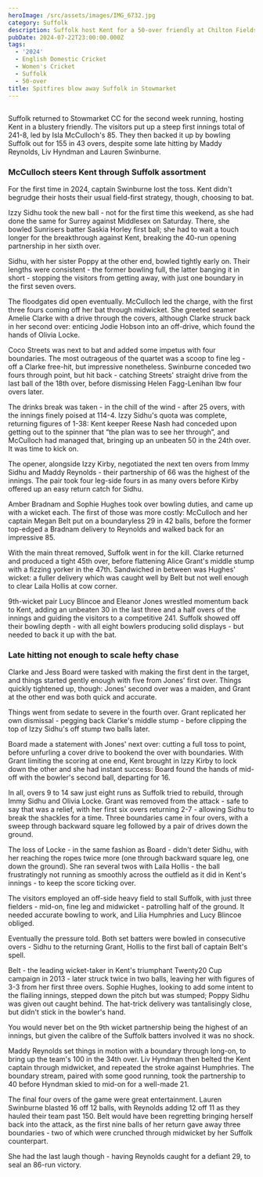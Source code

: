 ```yaml
---
heroImage: /src/assets/images/IMG_6732.jpg
category: Suffolk
description: Suffolk host Kent for a 50-over friendly at Chilton Fields.
pubDate: 2024-07-22T23:00:00.000Z
tags:
  - '2024'
  - English Domestic Cricket
  - Women's Cricket
  - Suffolk
  - 50-over
title: Spitfires blow away Suffolk in Stowmarket
---
```


##

Suffolk returned to Stowmarket CC for the second week running, hosting Kent in a blustery friendly. The visitors put up a steep first innings total of 241-8, led by Isla McCulloch's 85. They then backed it up by bowling Suffolk out for 155 in 43 overs, despite some late hitting by Maddy Reynolds, Liv Hyndman and Lauren Swinburne.

### McCulloch steers Kent through Suffolk assortment

For the first time in 2024, captain Swinburne lost the toss. Kent didn't begrudge their hosts their usual field-first strategy, though, choosing to bat.

Izzy Sidhu took the new ball - not for the first time this weekend, as she had done the same for Surrey against Middlesex on Saturday. There, she bowled Sunrisers batter Saskia Horley first ball; she had to wait a touch longer for the breakthrough against Kent, breaking the 40-run opening partnership in her sixth over.

Sidhu, with her sister Poppy at the other end, bowled tightly early on. Their lengths were consistent - the former bowling full, the latter banging it in short - stopping the visitors from getting away, with just one boundary in the first seven overs.

The floodgates did open eventually. McCulloch led the charge, with the first three fours coming off her bat through midwicket. She greeted seamer Amelie Clarke with a drive through the covers, although Clarke struck back in her second over: enticing Jodie Hobson into an off-drive, which found the hands of Olivia Locke.

Coco Streets was next to bat and added some impetus with four boundaries. The most outrageous of the quartet was a scoop to fine leg - off a Clarke free-hit, but impressive nonetheless. Swinburne conceded two fours through point, but hit back - catching Streets' straight drive from the last ball of the 18th over, before dismissing Helen Fagg-Lenihan lbw four overs later.

The drinks break was taken - in the chill of the wind - after 25 overs, with the innings finely poised at 114-4. Izzy Sidhu's quota was complete, returning figures of 1-38: Kent keeper Reese Nash had conceded upon getting out to the spinner that “the plan was to see her through”, and McCulloch had managed that, bringing up an unbeaten 50 in the 24th over. It was time to kick on.

The opener, alongside Izzy Kirby, negotiated the next ten overs from Immy Sidhu and Maddy Reynolds - their partnership of 66 was the highest of the innings. The pair took four leg-side fours in as many overs before Kirby offered up an easy return catch for Sidhu.

Amber Bradnam and Sophie Hughes took over bowling duties, and came up with a wicket each. The first of those was more costly: McCulloch and her captain Megan Belt put on a boundaryless 29 in 42 balls, before the former top-edged a Bradnam delivery to Reynolds and walked back for an impressive 85.

With the main threat removed, Suffolk went in for the kill. Clarke returned and produced a tight 45th over, before flattening Alice Grant's middle stump with a fizzing yorker in the 47th. Sandwiched in between was Hughes' wicket: a fuller delivery which was caught well by Belt but not well enough to clear Laila Hollis at cow corner.

9th-wicket pair Lucy Blincoe and Eleanor Jones wrestled momentum back to Kent, adding an unbeaten 30 in the last three and a half overs of the innings and guiding the visitors to a competitive 241. Suffolk showed off their bowling depth - with all eight bowlers producing solid displays - but needed to back it up with the bat.

### Late hitting not enough to scale hefty chase

Clarke and Jess Board were tasked with making the first dent in the target, and things started gently enough with five from Jones' first over. Things quickly tightened up, though: Jones' second over was a maiden, and Grant at the other end was both quick and accurate.

Things went from sedate to severe in the fourth over. Grant replicated her own dismissal - pegging back Clarke's middle stump - before clipping the top of Izzy Sidhu's off stump two balls later.

Board made a statement with Jones' next over: cutting a full toss to point, before unfurling a cover drive to bookend the over with boundaries. With Grant limiting the scoring at one end, Kent brought in Izzy Kirby to lock down the other and she had instant success: Board found the hands of mid-off with the bowler's second ball, departing for 16.

In all, overs 9 to 14 saw just eight runs as Suffolk tried to rebuild, through Immy Sidhu and Olivia Locke. Grant was removed from the attack - safe to say that was a relief, with her first six overs returning 2-7 - allowing Sidhu to break the shackles for a time. Three boundaries came in four overs, with a sweep through backward square leg followed by a pair of drives down the ground.

The loss of Locke - in the same fashion as Board - didn't deter Sidhu, with her reaching the ropes twice more (one through backward square leg, one down the ground). She ran several twos with Laila Hollis - the ball frustratingly not running as smoothly across the outfield as it did in Kent's innings - to keep the score ticking over.

The visitors employed an off-side heavy field to stall Suffolk, with just three fielders - mid-on, fine leg and midwicket - patrolling half of the ground. It needed accurate bowling to work, and Lilia Humphries and Lucy Blincoe obliged.

Eventually the pressure told. Both set batters were bowled in consecutive overs - Sidhu to the returning Grant, Hollis to the first ball of captain Belt's spell.

Belt - the leading wicket-taker in Kent's triumphant Twenty20 Cup campaign in 2013 - later struck twice in two balls, leaving her with figures of 3-3 from her first three overs. Sophie Hughes, looking to add some intent to the flailing innings, stepped down the pitch but was stumped; Poppy Sidhu was given out caught behind. The hat-trick delivery was tantalisingly close, but didn't stick in the bowler's hand.

You would never bet on the 9th wicket partnership being the highest of an innings, but given the calibre of the Suffolk batters involved it was no shock.

Maddy Reynolds set things in motion with a boundary through long-on, to bring up the team's 100 in the 34th over. Liv Hyndman then belted the Kent captain through midwicket, and repeated the stroke against Humphries. The boundary stream, paired with some good running, took the partnership to 40 before Hyndman skied to mid-on for a well-made 21.

The final four overs of the game were great entertainment. Lauren Swinburne blasted 16 off 12 balls, with Reynolds adding 12 off 11 as they hauled their team past 150. Belt would have been regretting bringing herself back into the attack, as the first nine balls of her return gave away three boundaries - two of which were crunched through midwicket by her Suffolk counterpart.

She had the last laugh though - having Reynolds caught for a defiant 29, to seal an 86-run victory.
